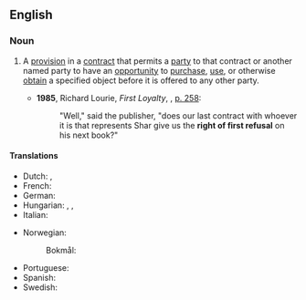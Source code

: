 ==English==

===Noun===
{{en-noun|rights of first refusal}}

# {{lb|en|legal}} A [[provision]] in a [[contract]] that permits a [[party]] to that contract or another named party to have an [[opportunity]] to [[purchase]], [[use]], or otherwise [[obtain]] a specified object before it is offered to any other party.
#* '''1985''', Richard Lourie, ''First Loyalty'', {{ISBN|9780151312870}}, [http://books.google.ca/books?id=Majycqgv4hgC&q=%22right+of+first+refusal%22+subject:%22fiction%22&dq=%22right+of+first+refusal%22+subject:%22fiction%22&lr=&as_brr=0&client=firefox-a p. 258]:
#*: "Well," said the publisher, "does our last contract with whoever it is that represents Shar give us the '''right of first refusal''' on his next book?"

====Translations====
{{trans-top|contractual provision}}
* Dutch: {{t+|nl|voorkeursrecht|n}}, {{t|nl|recht van voorverkoop|n}}
* French: {{t|fr|droit de préemption|m}}
* German: {{t+|de|Vorkaufsrecht|n}}
* Hungarian: {{t+|hu|opció}}, {{t|hu|vételi jog}}, {{t|hu|opciós jog}}
* Italian: {{t+|it|diritto di prelazione|m}}
{{trans-mid}}
* Norwegian:
*: Bokmål: {{t+|nb|forkjøpsrett|m}}
* Portuguese: {{t|pt|direito de preempção|m}}
* Spanish: {{t|es|derecho de tanteo|m}}
* Swedish: {{t|sv|förköpsrätt|c}}
{{trans-bottom}}